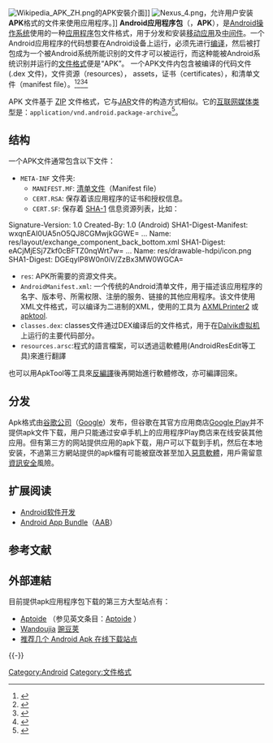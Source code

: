 {{NoteTA
|G1=IT
|1=zh-cn:包;zh-tw:套件;
|2=zh-hans:打包;zh-hant:打包;
|3=zh-hans:包含;zh-hant:包含;
|4=zh-cn:界面;zh-tw:介面;
}}
{{Infobox file format
| name          = APK
| icon          = APK format icon (2014-2019).png
| extension     = {{code|.apk}}、{{code|.xapk}}、{{code|.apks}}、{{code|.apkm}}
| mime          = application/vnd.android.package-archive
| type code     =
| uniform type  =
| owner         =
| genre         = [[包管理器|包管理器]] [[存档文件|存档文件]]
| container for = [[软件包|软件包]]
| contained by  =
| extended from = [[JAR|JAR]] 和 [[ZIP|ZIP]]
| extended to   =
| standard      =
}}
[[File:Wikipedia_APK_ZH.png|thumb]]的APK安裝介面]]
[[File:Nexus_4.png|thumb]]，允许用户安装'''APK'''格式的文件来使用应用程序。]]
'''Android应用程序包'''（{{lang-en|Android application package}}，'''APK'''），是[[Android|Android]][[操作系统|操作系统]]使用的一种[[应用程序|应用程序]]包文件格式，用于分发和安装[[移动应用|移动应用]]及[[中间件|中间件]]。一个Android应用程序的代码想要在Android设备上运行，必须先进行[[编译|编译]]，然后被打包成为一个被Android系统所能识别的文件才可以被运行，而这种能被Android系统识别并运行的[[文件格式|文件格式]]便是“APK”。 一个APK文件内包含被编译的代码文件(.dex 文件)，文件资源（resources）， assets，证书（certificates），和清单文件（manifest file）。<ref>{{cite web |url=http://sites.google.com/site/io/inside-the-android-application-framework |title=Inside the Android Application Framework |year=2008 |work=Google Sites |publisher=Google |format=video |accessdate=2012-01-08 |archive-date=2011-12-24 |archive-url=https://web.archive.org/web/20111224184753/http://sites.google.com/site/io/inside-the-android-application-framework |dead-url=no }}</ref><ref>{{cite web |url=http://openhandsetmagazine.com/2008/01/tips-how-to-install-apk-files-on-android-emulator/ |title=Tips: How to install apk files on Android Emulator |author=Hatem Ben Yacoub |date=19 January 2008 |work=Open Handset Magazine |deadurl=yes |archiveurl=https://www.webcitation.org/67xWVVys3?url=http://openhandsetmagazine.com/2008/01/tips-how-to-install-apk-files-on-android-emulator/ |archivedate=2012年5月26日 |accessdate=2012年1月8日 }}</ref><ref>{{cite web |url=http://en.ophonesdn.com/article/show/354 |title=The Structure of Android Package (APK) Files |date=17 November 2010 |work=OPhone SDN |publisher=OPhone Software Developer Network |deadurl=yes |archiveurl=https://archive.is/20110815164020/http://en.ophonesdn.com/article/show/354 |archivedate=2011年8月15日 |accessdate=2012年1月8日 }}</ref><ref>{{cite web |url=http://forum.sdx-developers.com/index.php?topic=3472.0 |title=Learn to Fish: General Structure of an APK |author=chibucks |date=28 May 2010 |work=SDX-Developers Forum |publisher=Simple Machines Forum |deadurl=yes |archiveurl=https://archive.is/20120717114627/http://forum.sdx-developers.com/index.php?topic=3472.0 |archivedate=2012年7月17日 |accessdate=2012年1月8日 }}</ref>

APK 文件基于 [[ZIP格式|ZIP]] 文件格式，它与[[JAR_(文件格式)|JAR]]文件的构造方式相似。它的[[互联网媒体类型|互联网媒体类型]]是：<code>application/vnd.android.package-archive</code><ref>{{Cite web |url=http://androidguys.com/?p=2235 |title=Developer description of MIME type for .apk |accessdate=2012-01-08 |archive-date=2009-07-18 |archive-url=https://web.archive.org/web/20090718220550/http://androidguys.com/?p=2235 |dead-url=no }}</ref>。

== 结构 ==

一个APK文件通常包含以下文件：

* <code>META-INF</code> 文件夹:
** <code>MANIFEST.MF</code>: [[清单文件|清单文件]]（Manifest file）
** <code>CERT.RSA</code>: 保存着该应用程序的证书和授权信息。
** <code>CERT.SF</code>: 保存着 [[SHA-1|SHA-1]] 信息资源列表，比如：<syntaxhighlight lang=text>
Signature-Version: 1.0
Created-By: 1.0 (Android)
SHA1-Digest-Manifest: wxqnEAI0UA5nO5QJ8CGMwjkGGWE=
...
Name: res/layout/exchange_component_back_bottom.xml
SHA1-Digest: eACjMjESj7Zkf0cBFTZ0nqWrt7w=
...
Name: res/drawable-hdpi/icon.png
SHA1-Digest: DGEqylP8W0n0iV/ZzBx3MW0WGCA=
</syntaxhighlight>
* <code>res</code>: APK所需要的资源文件夹。
* <code>AndroidManifest.xml</code>: 一个传统的Android清单文件，用于描述该应用程序的名字、版本号、所需权限、注册的服务、链接的其他应用程序。该文件使用XML文件格式，可以编译为二进制的XML，使用的工具为 [http://code.google.com/p/android4me/downloads/list AXMLPrinter2]{{Wayback|url=http://code.google.com/p/android4me/downloads/list |date=20111223111951 }} 或[http://code.google.com/p/android-apktool/ apktool]{{Wayback|url=http://code.google.com/p/android-apktool/ |date=20120105133547 }}.
* <code>classes.dex</code>: classes文件通过DEX编译后的文件格式，用于在[[Dalvik虚拟机|Dalvik虚拟机]]上运行的主要代码部分。
* <code>resources.arsc</code>:程式的語言檔案，可以透過這軟體用(AndroidResEdit等工具)來進行翻譯

也可以用ApkTool等工具來[[反編譯|反編譯]]後再開始進行軟體修改，亦可編譯回來。

== 分发 ==

Apk格式由[[谷歌公司|谷歌公司]]（[[Google|Google]]）发布，但谷歌在其官方应用商店[[Google_Play|Google Play]]并不提供apk文件下载，用户只能通过安卓手机上的应用程序Play商店来在线安装其他应用。但有第三方的网站提供应用的apk下载，用户可以下载到手机，然后在本地安装，不過第三方網站提供的apk檔有可能被竄改甚至加入[[惡意軟體|惡意軟體]]，用戶需留意[[資訊安全|資訊安全]]風險。


== 扩展阅读 ==
*[[Android软件开发|Android软件开发]]
*[[Android_App_Bundle|Android App Bundle]]（[[AAB|AAB]]）

== 参考文献 ==
{{Reflist|2}}

==外部連結==

目前提供apk应用程序包下载的第三方大型站点有：

* [https://cn.aptoide.com/ Aptoide]{{Wayback|url=https://cn.aptoide.com/ |date=20190305142808 }} （参见英文条目：[https://en.wikipedia.org/wiki/Aptoide Aptoide]{{Wayback|url=https://en.wikipedia.org/wiki/Aptoide |date=20190227022233 }} ）
* [https://www.wandoujia.com/apps/ Wandoujia]{{Wayback|url=https://www.wandoujia.com/apps/ |date=20190414021704 }} [[豌豆荚|豌豆荚]]
* [https://coderschool.cn/2476.html 推荐几个 Android Apk 在线下载站点]{{Wayback|url=https://coderschool.cn/2476.html |date=20190306043457 }}

{{-}}
{{Android}}
{{Archive formats}}

[[Category:Android|Category:Android]]
[[Category:文件格式|Category:文件格式]]